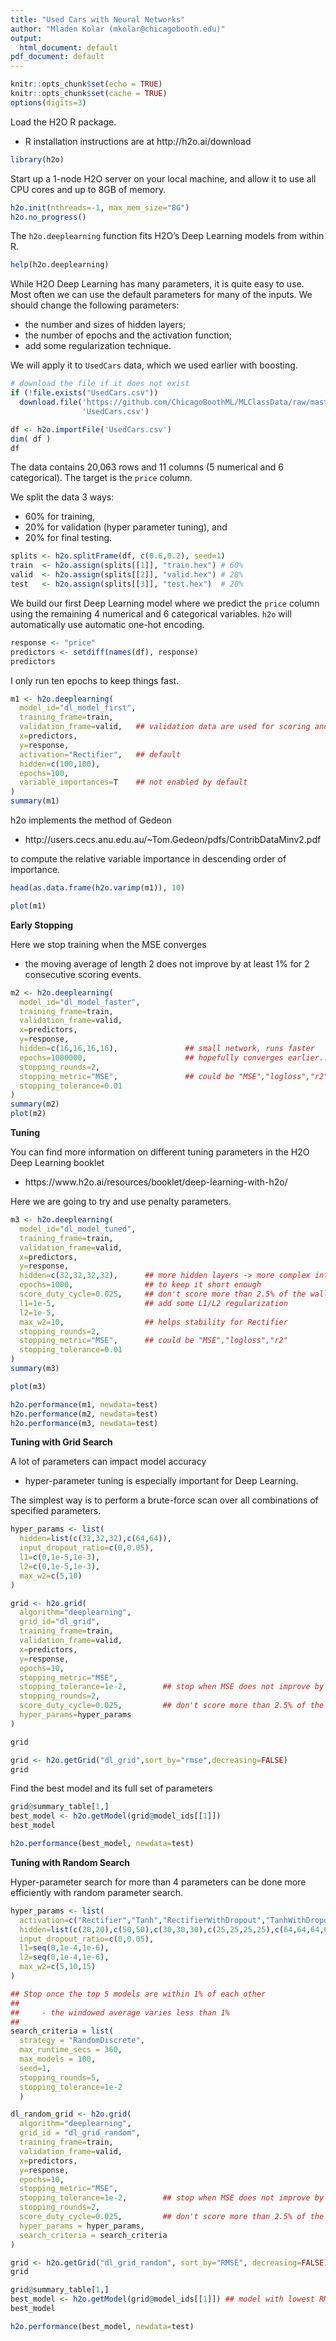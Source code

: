 ```yaml
---
title: "Used Cars with Neural Networks"
author: "Mladen Kolar (mkolar@chicagobooth.edu)"
output: 
  html_document: default
pdf_document: default
---
```

  
```r
knitr::opts_chunk$set(echo = TRUE)
knitr::opts_chunk$set(cache = TRUE)
options(digits=3)
```
  
Load the H2O R package.

- R installation instructions are at http://h2o.ai/download  

```r
library(h2o)
```
  
Start up a 1-node H2O server on your local machine, 
and allow it to use all CPU cores and up to 8GB of memory.
```r
h2o.init(nthreads=-1, max_mem_size="8G")
h2o.no_progress()
```
  
The `h2o.deeplearning` function fits H2O's 
Deep Learning models from within R.
```r
help(h2o.deeplearning)
```

While H2O Deep Learning has many parameters, it is quite easy to use.
Most often we can use the default parameters for many of the inputs.
We should change the following parameters:

- the number and sizes of hidden layers;
- the number of epochs and the activation function;
- add some regularization technique.
  
  
We will apply it to `UsedCars` data, which
we used earlier with boosting.

```r
# download the file if it does not exist
if (!file.exists("UsedCars.csv"))
  download.file('https://github.com/ChicagoBoothML/MLClassData/raw/master/UsedCars/UsedCars.csv',
                'UsedCars.csv')

df <- h2o.importFile('UsedCars.csv') 
dim( df )
df
```

The data contains 20,063 rows and 11 
columns (5 numerical and 6 categorical). 
The target is the `price` column. 


We split the data 3 ways: 

- 60% for training,
- 20% for validation (hyper parameter tuning), and 
- 20% for final testing.


```r
splits <- h2o.splitFrame(df, c(0.6,0.2), seed=1)
train  <- h2o.assign(splits[[1]], "train.hex") # 60%
valid  <- h2o.assign(splits[[2]], "valid.hex") # 20%
test   <- h2o.assign(splits[[3]], "test.hex")  # 20%
```


We build our first Deep Learning model
where we predict the `price` column
using the remaining 4 numerical and 6 categorical 
variables. `h2o` will automatically use automatic 
one-hot encoding.

```r
response <- "price"
predictors <- setdiff(names(df), response)
predictors
```

I only run ten epochs to keep things fast.

```r
m1 <- h2o.deeplearning(
  model_id="dl_model_first", 
  training_frame=train, 
  validation_frame=valid,   ## validation data are used for scoring and early stopping
  x=predictors,
  y=response,
  activation="Rectifier",   ## default
  hidden=c(100,100),       
  epochs=100,
  variable_importances=T    ## not enabled by default
)
summary(m1)
```

h2o implements the method of Gedeon

- http://users.cecs.anu.edu.au/~Tom.Gedeon/pdfs/ContribDataMinv2.pdf

to compute the relative variable importance 
in descending order of importance.

```r
head(as.data.frame(h2o.varimp(m1)), 10)
```

```r
plot(m1)
```


**Early Stopping**

Here we stop training when the MSE converges 

- the moving average of length 2 does not 
  improve by at least 1% for 2 consecutive scoring events.


```r
m2 <- h2o.deeplearning(
  model_id="dl_model_faster", 
  training_frame=train, 
  validation_frame=valid,
  x=predictors,
  y=response,
  hidden=c(16,16,16,16),               ## small network, runs faster
  epochs=1000000,                      ## hopefully converges earlier...
  stopping_rounds=2,
  stopping_metric="MSE",               ## could be "MSE","logloss","r2"
  stopping_tolerance=0.01
)
summary(m2)
plot(m2)
```

**Tuning**

You can find more information on different tuning
parameters in the H2O Deep Learning booklet

- https://www.h2o.ai/resources/booklet/deep-learning-with-h2o/

Here we are going to try and use penalty parameters.

```r
m3 <- h2o.deeplearning(
  model_id="dl_model_tuned", 
  training_frame=train, 
  validation_frame=valid, 
  x=predictors, 
  y=response, 
  hidden=c(32,32,32,32),      ## more hidden layers -> more complex interactions
  epochs=1000,                ## to keep it short enough
  score_duty_cycle=0.025,     ## don't score more than 2.5% of the wall time
  l1=1e-5,                    ## add some L1/L2 regularization
  l2=1e-5,
  max_w2=10,                  ## helps stability for Rectifier
  stopping_rounds=2,
  stopping_metric="MSE",      ## could be "MSE","logloss","r2"
  stopping_tolerance=0.01  
) 
summary(m3)
```

```r
plot(m3)
```

```r
h2o.performance(m1, newdata=test)  
h2o.performance(m2, newdata=test)  
h2o.performance(m3, newdata=test)  
```


**Tuning with Grid Search**

A lot of parameters can impact model accuracy

- hyper-parameter tuning is especially important for Deep Learning.


The simplest way is to perform a 
brute-force scan over all combinations 
of specified parameters. 

```r
hyper_params <- list(
  hidden=list(c(32,32,32),c(64,64)),
  input_dropout_ratio=c(0,0.05),
  l1=c(0,1e-5,1e-3),
  l2=c(0,1e-5,1e-3),
  max_w2=c(5,10)
)

grid <- h2o.grid(
  algorithm="deeplearning",
  grid_id="dl_grid", 
  training_frame=train,
  validation_frame=valid, 
  x=predictors, 
  y=response,
  epochs=10,
  stopping_metric="MSE",
  stopping_tolerance=1e-2,        ## stop when MSE does not improve by >=1% for 2 scoring events
  stopping_rounds=2,
  score_duty_cycle=0.025,         ## don't score more than 2.5% of the wall time
  hyper_params=hyper_params
)
```



```r
grid
```


```r
grid <- h2o.getGrid("dl_grid",sort_by="rmse",decreasing=FALSE)
grid
```


Find the best model and its full set of parameters
```r
grid@summary_table[1,]
best_model <- h2o.getModel(grid@model_ids[[1]])
best_model
```


```r
h2o.performance(best_model, newdata=test)
```


**Tuning with Random Search**

Hyper-parameter search for more than 4 parameters can be done
more efficiently with random parameter search.

```r
hyper_params <- list(
  activation=c("Rectifier","Tanh","RectifierWithDropout","TanhWithDropout"),
  hidden=list(c(20,20),c(50,50),c(30,30,30),c(25,25,25,25),c(64,64,64,64)),
  input_dropout_ratio=c(0,0.05),
  l1=seq(0,1e-4,1e-6),
  l2=seq(0,1e-4,1e-6),
  max_w2=c(5,10,15)
)

## Stop once the top 5 models are within 1% of each other
## 
##     - the windowed average varies less than 1%
##
search_criteria = list(
  strategy = "RandomDiscrete", 
  max_runtime_secs = 360, 
  max_models = 100, 
  seed=1, 
  stopping_rounds=5,
  stopping_tolerance=1e-2
  )

dl_random_grid <- h2o.grid(
  algorithm="deeplearning",
  grid_id = "dl_grid_random",
  training_frame=train,
  validation_frame=valid, 
  x=predictors, 
  y=response,
  epochs=10,
  stopping_metric="MSE",
  stopping_tolerance=1e-2,        ## stop when MSE does not improve by >=1% for 2 scoring events
  stopping_rounds=2,
  score_duty_cycle=0.025,         ## don't score more than 2.5% of the wall time
  hyper_params = hyper_params,
  search_criteria = search_criteria
)         
```

```r
grid <- h2o.getGrid("dl_grid_random", sort_by="RMSE", decreasing=FALSE)
grid
```


```r
grid@summary_table[1,]
best_model <- h2o.getModel(grid@model_ids[[1]]) ## model with lowest RMSE
best_model
```

```r
h2o.performance(best_model, newdata=test)
```









































